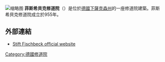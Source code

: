 {{expand German|time=2019-07-07T02:13:56+00:00}}
[[File:Fischbeck2.JPG|缩略图]]
'''菲斯希貝克修道院'''（{{lang-de|Stift Fischbeck}}）是位於[[德國|德國]][[下薩克森州|下薩克森州]]的一座修道院建築。菲斯希貝克修道院成立於955年。
==外部連結==
* [http://www.stift-fischbeck.de Stift Fischbeck official website] {{Wayback|url=http://www.stift-fischbeck.de/ |date=20200817024622 }} {{de icon}}
{{coord|52|08|31|N|9|17|50|E|region:DE-NI_type:landmark_source:dewiki|display=title}}
{{Authority control}}
{{DEFAULTSORT:Fischbeck}}
[[Category:德國修道院|Category:德國修道院]]